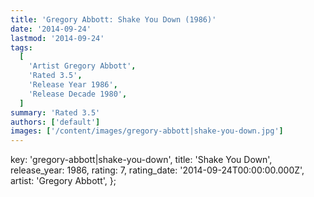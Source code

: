 ```yaml
---
title: 'Gregory Abbott: Shake You Down (1986)'
date: '2014-09-24'
lastmod: '2014-09-24'
tags:
  [
    'Artist Gregory Abbott',
    'Rated 3.5',
    'Release Year 1986',
    'Release Decade 1980',
  ]
summary: 'Rated 3.5'
authors: ['default']
images: ['/content/images/gregory-abbott|shake-you-down.jpg']
---
```


  key: 'gregory-abbott|shake-you-down',
  title: 'Shake You Down',
  release_year: 1986,
  rating: 7,
  rating_date: '2014-09-24T00:00:00.000Z',
  artist: 'Gregory Abbott',
};

<MusicRating data={data} />

